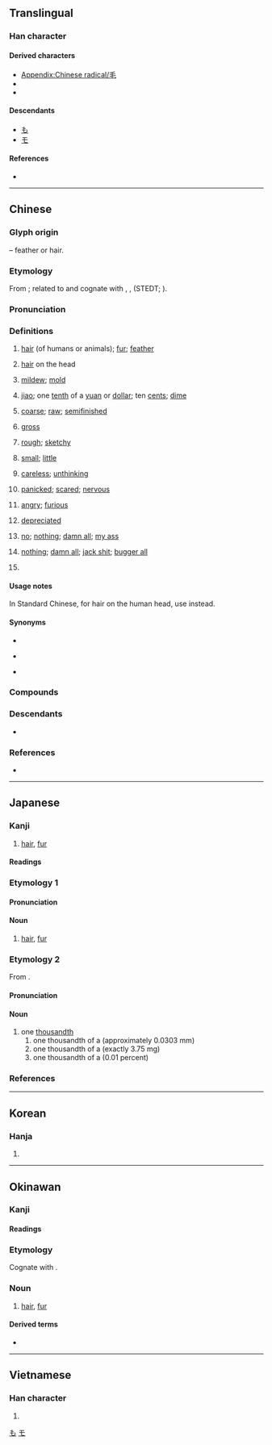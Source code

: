 {{character info}}
{{character info|⽑}}
==Translingual==
{{stroke order|strokes=4}}
{{stroke order|type=animate}}

===Han character===
{{Han char|rn=82|rad=毛|as=00|sn=4|four=20714|canj=HQU}}

====Derived characters====
* [[Appendix:Chinese radical/毛]]
* {{l|mul|[[𠇔]], [[㕰]], [[㘪]], [[㚪]], [[𡥊]], [[𫷀]], [[𢗳]], [[㧌]], [[𣲭]], [[𤝄]], [[𨑺]], [[𪰌]], [[枆]], [[𣥡]], [[𭴎]], [[牦]], [[𭸶]], [[𦙤]], [[𮁠]], [[瓱]], [[㿞]], [[眊]], [[𥐽]], [[秏]], [[竓]], [[粍]], [[䋃]]([[𫄜]]), [[耗]], [[𬚱]], [[蚝]], [[𧠑]], [[𮗥]], [[䚽]]([[𬣜]]), [[𨈥]], [[軞]]([[𬨁]]), [[酕]], [[𨱞]], [[兞]], [[𩉪]], [[䫽]], [[𬲎]], [[𩠔]], [[䭷]], [[𩫁]], [[𩲊]], [[魹]], [[𩿘]], [[𪉚]], [[𪎷]], [[䶰]]}}
* {{l|mul|[[覒]], [[𩿂]], [[𤆬]], [[𥄥]], [[𨖧]], [[宒]], [[芼]], [[𦒷]], [[𬔆]], [[笔]], [[耄]], [[雮]], [[靟]], [[𤦖]], [[𥇾]], [[髦]], [[𨪅]], [[旄]], [[尾]], [[麾]], [[閐]]([[𨸃]]), [[𧘝]]}}

====Descendants====
* [[も]]
* [[モ]]

====References====
* {{Han ref|kx=0591.220|dkj=16772|dj=0983.260|hdz=31994.010|uh=6BDB|ud=27611|bh=A4F2|bd=42226}}

[[Category:Han characters from which hiragana were derived|も]]
[[Category:Han characters from which katakana were derived|モ]]

----

==Chinese==
{{zh-forms}}

===Glyph origin===
{{Han etyl}}
{{liushu|p}} – feather or hair.

===Etymology===
From {{inh|zh|sit-pro|*s/r-m(u/i/ja)l||hair; fur; feather}}; related to {{och-l|眉|eyebrow}} and cognate with {{cog|mni|tr=mun|t=pubic hair}}, {{cog|grt|খিমিল|tr=khimil||hair; fur}}, {{cog|tbq-lob-pro|*ʔ-məw¹||body hair}} (STEDT; {{zh-ref|Schuessler, 2007}}).

===Pronunciation===
{{zh-pron
|m=máo
|ma=y
|m-s=mao2
|dg=мо1
|c=mou4,mou4-1
|ca=LL-Q9186-Justinrleung-毛.wav
|c_note=mou4-1 - “hair; mold”
|c-t=
|g=mau4/mau1
|h=pfs=mô;gd=mau1
|j=mau2/mau1
|mb=mâu
|md=mò̤
|mn=xm,qz,jj,zp,tp,kh,tn,tc,hc,lk,sx,km,mg:mn̂g/ml,tn,yl:mo͘/ml:mâu/ml,jj,tw:mô͘
|mn_note=mn̂g, mo͘, mâu - vernacular; mô͘ - literary (including surname)
|mn-t=mo5/mao5
|mn-t_note=mo5 - vernacular; mao5 - literary
|w=3mau
|x=mau2
|mc=y
|oc=y
|cat=n,cls,a,v,pn
}}

===Definitions===
{{zh-hanzi}}

# [[hair]] (of humans or animals); [[fur]]; [[feather]] {{zh-mw|m:根|c:條}}
#: {{zh-x|雞毛|chicken '''feather'''|C}}
# {{lb|zh|dialectal}} [[hair]] on the head
# [[mildew]]; [[mold]]
# {{lb|zh|colloquial}} [[jiao]]; one [[tenth]] of a [[yuan]] or [[dollar]]; ten [[cent]]s; [[dime]]
#: {{zh-x|一 毛 錢|a '''jiao''' / ten cents}}
#: {{zh-x|三 塊 兩 毛|three yuan and two '''jiao''' / three dollars and twenty cents}}
#: {{zh-x|五毛黨|wumao}}
# [[coarse]]; [[raw]]; [[semifinished]]
#: {{zh-x|毛茶|'''raw''' tea}}
# [[gross]]
#: {{zh-x|毛利|gross profit}}
#: {{zh-x|毛重|gross weight}}
# [[rough]]; [[sketchy]]
#: {{zh-x|毛估|to make a rough estimate}}
# [[small]]; [[little]]
#: {{zh-x|毛毛雨|drizzle}}
#: {{zh-x|毛孩子{zi}|mere child}}
# [[careless]]; [[unthinking]]
#: {{zh-x|毛手毛腳|to be careless}}
# [[panicked]]; [[scared]]; [[nervous]]
#: {{zh-x|把 我 嚇 毛 了|to have scared me}}
# [[angry]]; [[furious]]
# {{lb|zh|of currency}} [[depreciated]]
# {{lb|zh|mainland|colloquial|or|slang}} [[no]]; [[nothing]]; [[damn all]]; [[my ass]]
#: {{zh-x|有 毛 用|be '''not''' effective or useful, to be of '''damn-all''' use}}
#: {{zh-x|管 毛 用|be '''not''' effective or useful, to be of '''damn-all''' use}}
# {{lb|zh|Cantonese|colloquial|always with the classifier}} [[nothing]]; [[damn all]]; [[jack shit]]; [[bugger all]] {{zh-mw|條}}
#: {{zh-syn|*春|*鐵}}
#: {{zh-x|你 識 條 毛 咩？|Do you know anything at all?|C}}
# {{surname|zh}}
#: {{zh-x|^毛 ^澤-東|{{w|Mao Zedong|'''Mao''' Zedong}} (Mao Tse-tung), founder of the [[People's Republic of China]]}}

====Usage notes====
In Standard Chinese, for hair on the human head, use {{zh-l|頭髮}} instead.

====Synonyms====
* {{s|hair on the head}}
{{zh-dial|頭髮}}
* {{s|jiao}}
{{zh-dial|角}}
* {{s|to depreciate}} {{zh-l|貶值}}

===Compounds===
{{zh-der|毛蟲|屬毛離裡|刺毛|小毛頭|吹毛求疵|愛毛反裘|倒捽毛兒|吹毛索疵|九牛一毛|一毛|吹毛求瑕|吹毛取瑕|不毛之地|吊毛|兔毛大伯|二道毛子|兔毛|寬皮毛|兔角龜毛|屌毛|山毛櫸|小毛|二毛|尾毛|剛毛|伐毛洗髓|二毛子|大毛|命輕鴻毛|小毛賊|不毛|寒毛|太山鴻毛|多如牛毛|土毛|一毛錢|愛惜羽毛|千里鵝毛|吹毛|出毛病|一毛不拔|寒毛直豎|吹毛毛|奶毛|冠毛|九牛毛|毛心|毛茸茸|毛裝本|毛衫|挽眉毛|毛竹|班毛|毛頭|毛髮俱豎|歹鬥毛|毛寶放龜|毛舉細務|毛頭紙|皮毛|眉毛|氈毛|毛囊蟲|搖鵝毛扇|毛舉|毛線|毛賊|披毛犀|毛驢|毛筍|毛象|氄毛|扁毛畜生|毛氈苔|旋毛蟲|毛舉細事|毛桃|毛裡拖氈|毛渠|毛穎|毛子|毛蝨|毛窩子|毛雨|毛廁|涼爽羊毛|毛手毛腳|毛譜|毛茶|毛詩|毛施淑姿|拿毛|毛了|料毛|毛毛|毛崽子|毛腳媳婦|毛公鼎|撈毛的|毛蒂青皮|毛紡|毛騰廝火|毛團|毛孩子|狗毛|拂毛羽|毛羽|汗毛|毛樣|挑毛揀刺|燕毛|毛栗子|毛蚶|毛了手腳|毛毛毛|毛兔子|旃毛|毛丫頭|毛太紙|毛藍|毛布|毛髮皆豎|毛毛騰騰|毛舉縷析|毛細現象|毛利人|毛錢|毛髮聳然|毛髮之功|毛毯|毛囊炎|溫毛|毛繩|毛豆|牛毛|毛皮|眼扎毛|毛腳女婿|毛序|毛烘烘|毛毛雨|毛氈|毛子人|毛躁|毛團把戲|毛蟹|毛遂自薦|毛腳雞|毛骨竦然|睫毛|毛咕|眾毛攢裘|毛利|眼睫毛|毛刺|毛襪|死輕鴻毛|毛豬|毛窩|毛茸|撏毛搗鬢|毛坑|毛孔|白毛風|發毛|毛燕|略知皮毛|毛髮森豎|毛窩鞋|生毛帶角|毛毛匠|潑毛神|毛人|牛之一毛|毛骨聳然|狼毛筆|毛群|毛囊|毛所得|燎毛|毛刻本|毛骨悚然|毛草|毛頭星|火燒眉毛|毛地黃|殖毛劑|毛玻璃|毛細管|毛病|烏毛蕨|毛紙|毛重|毛線衣|泰山鴻毛|毛髮|毛衣|毛毛的|毛南族|毛額|氈上拖毛|毳毛|毫毛|毛髮倒豎|毛骨森然|毛食|毛邊紙|毛裝|毛蝦|毛蜞|挑毛病|毛舉細故|毛腳毛手|毛義捧檄|毛織物|毛織品|毛細管水|毛筆|毛瑟槍|毛物|毛毛蟲|毛板|毛巾被|毛巾|毛尖茶|毛子話|毛坯|毛司|毛包|打毛線|毛髮悚然|松毛|毛腰|毛糙|棕毛|毛薑|松毛蟲|毛筆字|毛開骨悚|毛骨森竦|毛犀|毛血|毛片|毫毛不犯|毛料|毛錐子|毛細血管|潑毛團|髯毛|自惜羽毛|飲血茹毛|茶毛蟲|食毛踐土|管城毛穎|羊毛|羽毛衣|雞毛打帚|麟角鳳毛|老毛|鑒毛辨色|翻毛兒|腸絨毛|鳳毛濟美|纖毛運動|鞭毛|雞毛文書|老毛病|鴻毛泰山|羽毛未豐|蛓毛蟲|羽毛|顛毛|腋毛|騏驥一毛|謹毛失貌|紅毛|雞毛蒜皮|纖毛|輕於鴻毛|鱗毛|老毛子|見驥一毛|膽邊生毛|罵毛延壽|細毛藻|龜毛兔角|豎人毛髮|豎毛|紅毛番|翎毛|茹毛飲血|絨毛|黃毛團兒|黃毛丫頭|鷹爪毛兒|長毛|鵝毛被|鵝毛扇|鳳毛麟角|飛毛腿|胎毛|纖毛蟲|雞毛撢子|體毛|羊毛疔|繭絲牛毛|鞭毛藻|腹背之毛|豎毛筋|雞毛帚|紅毛城|鞭毛蟲|陰毛|鷹擊毛摯|長毛絨|羊毛脂|觸毛|羊毛猴|重眉毛|羽毛球|茸毛|鴻毛|西寧毛|脫毛|褪毛|長毛象|輕如鴻毛|野毛扁豆|鵝毛雪|鳳毛|雞毛店|血毛|細毛|鵝毛|鬢毛|草雞毛|翎毛畫|毛里塔尼亞|無毛|毛家港|毛市|毛蛋|毛嘴|毛尖|綿毛|毛里求斯|五毛|腳毛|腿毛|白毛|龜毛|鬃毛|皮之不存，毛將焉附}}

===Descendants===
* {{desc|bor=1|en|Mao}}

===References===
* {{R:yue:Hanzi}}

{{zh-cat|Beginning|Elementary}}

----

==Japanese==

===Kanji===
{{ja-kanji|grade=2|rs=毛00}}

# [[hair]], [[fur]]

====Readings====
{{ja-readings
|goon=もう<まう
|kanon=ぼう<ばう
|kun=け-
}}

===Etymology 1===
{{ja-kanjitab|け|yomi=k}}

====Pronunciation====
{{ja-pron|yomi=k|け|acc=0|acc_ref=DJR,NHK}}

====Noun====
{{ja-noun|け}}

# [[hair]], [[fur]]

===Etymology 2===
{{ja-kanjitab|もう|yomi=o}}
From {{bor|ja|ltc|-|sort=もう}} {{m|zh|毛|tr=maw}}.

====Pronunciation====
{{ja-pron|yomi=goon|もう|acc=1|acc_ref=DJR,NHK}}

====Noun====
{{ja-noun|もう}}

# one [[thousandth]]
## one thousandth of a {{m|ja|寸|tr=sun}} (approximately 0.0303 mm)
## one thousandth of a {{m|ja|匁|tr=monme}} (exactly 3.75 mg)
## one thousandth of a {{m|ja|割|tr=wari}} (0.01 percent)

===References===
<references/>

{{C|ja|Anatomy|Fibers|Hair|sort=け}}

----

==Korean==

===Hanja===
{{ko-hanja|터럭|모}}

# {{hanja form of|모|[[hair]]}}

----

==Okinawan==

===Kanji===
{{ryu-kanji}}

====Readings====
{{ryu-readings
|kun=きー-
}}

===Etymology===
Cognate with {{cog|ja|毛|tr=ke}}.

===Noun===
{{head|ryu|noun|hiragana|きー|romaji|kī|sort=きい}}

# [[hair]], [[fur]]

====Derived terms====
{{der-top|Derived terms}}
* {{l|ryu|眉毛|tr=まゆぎ, mayugi|t=[[eyebrow]]}}
{{der-bottom}}

{{C|ryu|Anatomy|Fibers|Hair|sort=きい}}

----

==Vietnamese==

===Han character===
{{vi-readings|reading=mao, mau, mào|rs=毛00}}

# {{rfdef|vi|sort=毛00}}

[[Category:CJKV radicals| ]]